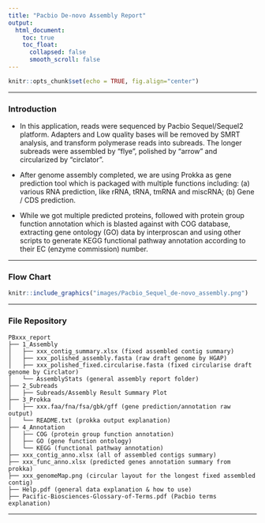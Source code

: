 ```yaml
---
title: "Pacbio De-novo Assembly Report"
output: 
  html_document:
    toc: true
    toc_float:
      collapsed: false
      smooth_scroll: false
---
```


```r
knitr::opts_chunk$set(echo = TRUE, fig.align="center")
```

***

### Introduction

- In this application, reads were sequenced by Pacbio Sequel/Sequel2 platform. Adapters and Low quality bases  will be removed by SMRT analysis, and transform polymerase reads into subreads. The longer subreads were assembled by "flye", polished by "arrow" and circularized by "circlator".

- After genome assembly completed, we are using Prokka as gene prediction tool which is packaged with multiple functions including: (a) various RNA prediction, like rRNA, tRNA, tmRNA and miscRNA; (b) Gene / CDS prediction.

- While we got multiple predicted proteins, followed with protein group function annotation which is blasted against with COG database, extracting gene ontology (GO) data by interproscan and using other scripts to generate KEGG functional pathway annotation according to their EC (enzyme commission) number.

***

### Flow Chart

```r
knitr::include_graphics("images/Pacbio_Sequel_de-novo_assembly.png")
```

***

### File Repository 

```
PBxxx_report
├── 1_Assembly
│   ├── xxx_contig_summary.xlsx (fixed assembled contig summary)
│   ├── xxx_polished_assembly.fasta (raw draft genome by HGAP)
│   ├── xxx_polished_fixed.circularise.fasta (fixed circularise draft genome by Circlator)
│   └── AssemblyStats (general assembly report folder)
├── 2_Subreads
│   ├── Subreads/Assembly Result Summary Plot
├── 3_Prokka
│   ├── xxx.faa/fna/fsa/gbk/gff (gene prediction/annotation raw output)
│   └── README.txt (prokka output explanation)
├── 4_Annotation
│   ├── COG (protein group function annotation)
│   ├── GO (gene function ontology)
│   └── KEGG (functional pathway annotation)
├── xxx_contig_anno.xlsx (all of assembled contigs summary)
├── xxx_func_anno.xlsx (predicted genes annotation summary from prokka)
├── xxx_genomeMap.png (circular layout for the longest fixed assembled contig)
├── Help.pdf (general data explanation & how to use)
├── Pacific-Biosciences-Glossary-of-Terms.pdf (Pacbio terms explanation)
```

***

<!--
```r
summary(cars)
```

## Including Plots

You can also embed plots, for example:

```r
plot(pressure)
```
-->

